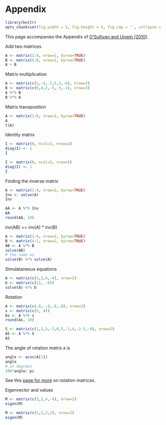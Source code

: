 # Appendix

```r
library(knitr)
opts_chunk$set(fig.width = 5, fig.height = 5, fig.cap = '', collapse = TRUE)
```

This page accompanies the Appendix of [O'Sullivan and Unwin (2010)](https://www.wiley.com/en-us/Geographic+Information+Analysis%2C+2nd+Edition-p-9780470288573). 

Add two matrices

```r
A <- matrix(1:4, nrow=2, byrow=TRUE)
B <- matrix(5:8, nrow=2, byrow=TRUE)
A + B
```

Matrix multiplication
```r
A <- matrix(c(1,-4,-2,5,3,-6), nrow=2)
B <- matrix(c(6,4,2,-5,-3,-1), nrow=3)
A %*% B
B %*% A
```

Matrix transposition
```r
A <- matrix(1:6, nrow=2, byrow=TRUE)
A
t(A)
```

Identity matrix
```r
I <- matrix(0, ncol=2, nrow=2)
diag(I) <- 1
I

I <- matrix(0, ncol=5, nrow=5)
diag(I) <- 1
I
```

Finding the inverse matrix
```r
A <- matrix(1:4, nrow=2, byrow=TRUE)
Inv <- solve(A)
Inv

AA <- A %*% Inv
AA
round(AA, 10)
```

inv(AB) == inv(A) * inv(B)
```r
A <- matrix(1:4, nrow=2, byrow=TRUE)
B <- matrix(4:1, nrow=2, byrow=TRUE)
AB <- A %*% B
solve(AB)
# the same as
solve(B) %*% solve(A)
```

Simulataneous equations
```r
A <- matrix(c(3,2,4,-4), nrow=2)
b <- matrix(c(11, -6))
solve(A) %*% b
```

Rotation
```r
A <- matrix(c(.6,-.8,.8,.6), nrow=2)
s <- matrix(c(3, 4))
As <- A %*% s
round(As, 10)

S <- matrix(c(1,1,3,-2,0,5,-1,4,-2.5,-4), nrow=2)
AS <- A %*% S
AS
```

The angle of rotation matrix `A` is
```r
angle <- acos(A[1])
angle
# in degrees
180*angle/ pi
```
See this [page for more](https://en.wikipedia.org/wiki/Rotation_matrix) on rotation matrices.

Eigenvector and values
```r
M <- matrix(c(3,2,4,-4), nrow=2)
eigen(M)

M <- matrix(c(1,3,3,2), nrow=2)
eigen(M)
```


